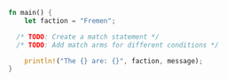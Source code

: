 ```rust
fn main() {
    let faction = "Fremen";

  /* TODO: Create a match statement */
  /* TODO: Add match arms for different conditions */

    println!("The {} are: {}", faction, message);
}
```